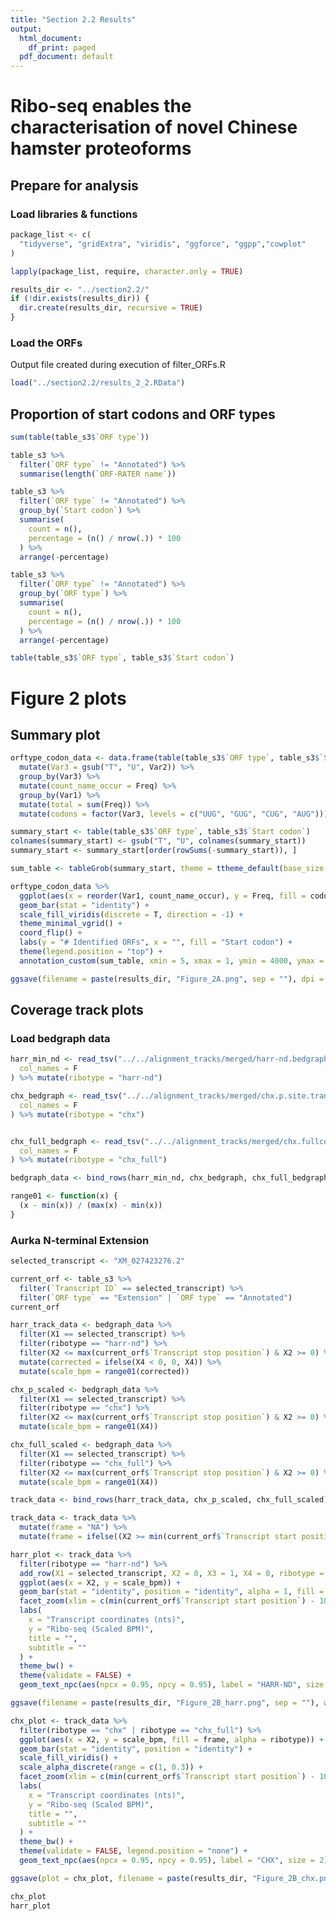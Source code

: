 ```yaml
---
title: "Section 2.2 Results"
output:
  html_document:
    df_print: paged
  pdf_document: default
---
```


# Ribo-seq enables the characterisation of novel Chinese hamster proteoforms

## Prepare for analysis
### Load libraries & functions
```r
package_list <- c(
  "tidyverse", "gridExtra", "viridis", "ggforce", "ggpp","cowplot"
)

lapply(package_list, require, character.only = TRUE)
```

```r
results_dir <- "../section2.2/"
if (!dir.exists(results_dir)) {
  dir.create(results_dir, recursive = TRUE)
}
```

### Load the ORFs
Output file created during execution of filter_ORFs.R
```r
load("../section2.2/results_2_2.RData")
```

## Proportion of start codons and ORF types
```r
sum(table(table_s3$`ORF type`))

table_s3 %>%
  filter(`ORF type` != "Annotated") %>%
  summarise(length(`ORF-RATER name`))

table_s3 %>%
  filter(`ORF type` != "Annotated") %>%
  group_by(`Start codon`) %>%
  summarise(
    count = n(),
    percentage = (n() / nrow(.)) * 100
  ) %>%
  arrange(-percentage)

table_s3 %>%
  filter(`ORF type` != "Annotated") %>%
  group_by(`ORF type`) %>%
  summarise(
    count = n(),
    percentage = (n() / nrow(.)) * 100
  ) %>%
  arrange(-percentage)

table(table_s3$`ORF type`, table_s3$`Start codon`)
```

# Figure 2 plots
## Summary plot
```r
orftype_codon_data <- data.frame(table(table_s3$`ORF type`, table_s3$`Start codon`)) %>%
  mutate(Var3 = gsub("T", "U", Var2)) %>%
  group_by(Var3) %>%
  mutate(count_name_occur = Freq) %>%
  group_by(Var1) %>%
  mutate(total = sum(Freq)) %>%
  mutate(codons = factor(Var3, levels = c("UUG", "GUG", "CUG", "AUG")))

summary_start <- table(table_s3$`ORF type`, table_s3$`Start codon`)
colnames(summary_start) <- gsub("T", "U", colnames(summary_start))
summary_start <- summary_start[order(rowSums(-summary_start)), ]

sum_table <- tableGrob(summary_start, theme = ttheme_default(base_size = 12, padding = unit(c(1, 1), "mm")))

orftype_codon_data %>%
  ggplot(aes(x = reorder(Var1, count_name_occur), y = Freq, fill = codons)) +
  geom_bar(stat = "identity") +
  scale_fill_viridis(discrete = T, direction = -1) +
  theme_minimal_vgrid() +
  coord_flip() +
  labs(y = "# Identified ORFs", x = "", fill = "Start codon") +
  theme(legend.position = "top") +
  annotation_custom(sum_table, xmin = 5, xmax = 1, ymin = 4000, ymax = 5500)

ggsave(filename = paste(results_dir, "Figure_2A.png", sep = ""), dpi = 700, device = "png")
```
## Coverage track plots
### Load bedgraph data
```r
harr_min_nd <- read_tsv("../../alignment_tracks/merged/harr-nd.bedgraph",
  col_names = F
) %>% mutate(ribotype = "harr-nd")

chx_bedgraph <- read_tsv("../../alignment_tracks/merged/chx.p.site.transcriptome.bedgraph",
  col_names = F
) %>% mutate(ribotype = "chx")


chx_full_bedgraph <- read_tsv("../../alignment_tracks/merged/chx.fullcov.transcriptome.bedgraph",
  col_names = F
) %>% mutate(ribotype = "chx_full")

bedgraph_data <- bind_rows(harr_min_nd, chx_bedgraph, chx_full_bedgraph)

range01 <- function(x) {
  (x - min(x)) / (max(x) - min(x))
}
```
### Aurka N-terminal Extension
```r
selected_transcript <- "XM_027423276.2"

current_orf <- table_s3 %>%
  filter(`Transcript ID` == selected_transcript) %>%
  filter(`ORF type` == "Extension" | `ORF type` == "Annotated")
current_orf

harr_track_data <- bedgraph_data %>%
  filter(X1 == selected_transcript) %>%
  filter(ribotype == "harr-nd") %>%
  filter(X2 <= max(current_orf$`Transcript stop position`) & X2 >= 0) %>%
  mutate(corrected = ifelse(X4 < 0, 0, X4)) %>%
  mutate(scale_bpm = range01(corrected))

chx_p_scaled <- bedgraph_data %>%
  filter(X1 == selected_transcript) %>%
  filter(ribotype == "chx") %>%
  filter(X2 <= max(current_orf$`Transcript stop position`) & X2 >= 0) %>%
  mutate(scale_bpm = range01(X4))

chx_full_scaled <- bedgraph_data %>%
  filter(X1 == selected_transcript) %>%
  filter(ribotype == "chx_full") %>%
  filter(X2 <= max(current_orf$`Transcript stop position`) & X2 >= 0) %>%
  mutate(scale_bpm = range01(X4))

track_data <- bind_rows(harr_track_data, chx_p_scaled, chx_full_scaled)

track_data <- track_data %>%
  mutate(frame = "NA") %>%
  mutate(frame = ifelse((X2 >= min(current_orf$`Transcript start position`) & X2 <= current_orf$`Transcript stop position`[2] & ribotype == "chx"), (X2 - current_orf$`Transcript start position`) %% 3, NA))

harr_plot <- track_data %>%
  filter(ribotype == "harr-nd") %>%
  add_row(X1 = selected_transcript, X2 = 0, X3 = 1, X4 = 0, ribotype = "harr-nd", corrected = 0, scale_bpm = 0, .before = 1) %>%
  ggplot(aes(x = X2, y = scale_bpm)) +
  geom_bar(stat = "identity", position = "identity", alpha = 1, fill = "#404788FF") +
  facet_zoom(xlim = c(min(current_orf$`Transcript start position`) - 10, max(current_orf$`Transcript start position`) + 10), zoom.size = 1, split = F) +
  labs(
    x = "Transcript coordinates (nts)",
    y = "Ribo-seq (Scaled BPM)",
    title = "",
    subtitle = ""
  ) +
  theme_bw() +
  theme(validate = FALSE) +
  geom_text_npc(aes(npcx = 0.95, npcy = 0.95), label = "HARR-ND", size = 2)

ggsave(filename = paste(results_dir, "Figure_2B_harr.png", sep = ""), width = 6, height = 4, device = "png", dpi = 700)

chx_plot <- track_data %>%
  filter(ribotype == "chx" | ribotype == "chx_full") %>%
  ggplot(aes(x = X2, y = scale_bpm, fill = frame, alpha = ribotype)) +
  geom_bar(stat = "identity", position = "identity") +
  scale_fill_viridis() +
  scale_alpha_discrete(range = c(1, 0.3)) +
  facet_zoom(xlim = c(min(current_orf$`Transcript start position`) - 10, max(current_orf$`Transcript start position`) + 10), shrink = FALSE, zoom.size = 1) +
  labs(
    x = "Transcript coordinates (nts)",
    y = "Ribo-seq (Scaled BPM)",
    title = "",
    subtitle = ""
  ) +
  theme_bw() +
  theme(validate = FALSE, legend.position = "none") +
  geom_text_npc(aes(npcx = 0.95, npcy = 0.95), label = "CHX", size = 2)

ggsave(plot = chx_plot, filename = paste(results_dir, "Figure_2B_chx.png", sep = ""), width = 6, height = 4, device = "png", dpi = 700)

chx_plot
harr_plot
```
